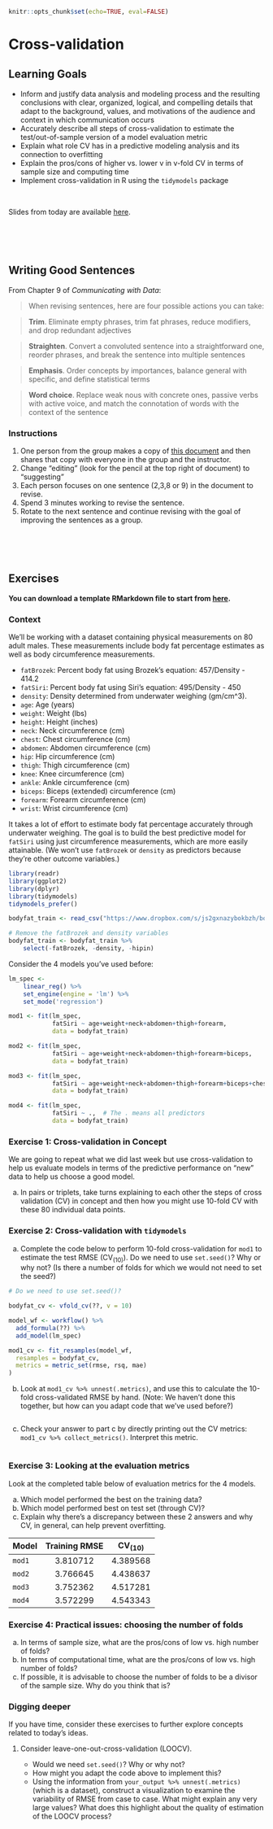 ```r
knitr::opts_chunk$set(echo=TRUE, eval=FALSE)
```

# Cross-validation

## Learning Goals {.unnumbered}

-   Inform and justify data analysis and modeling process and the resulting conclusions with clear, organized, logical, and compelling details that adapt to the background, values, and motivations of the audience and context in which communication occurs
-   Accurately describe all steps of cross-validation to estimate the test/out-of-sample version of a model evaluation metric
-   Explain what role CV has in a predictive modeling analysis and its connection to overfitting
-   Explain the pros/cons of higher vs. lower v in v-fold CV in terms of sample size and computing time
-   Implement cross-validation in R using the `tidymodels` package

<br>

Slides from today are available [here](https://docs.google.com/presentation/d/1meq7RsVKAnbQHZBfSdyDY7u-chzFs7jPPRV4iulDDSs/edit?usp=sharing).

<br><br><br>

## Writing Good Sentences {.unnumbered}

From Chapter 9 of *Communicating with Data*:

> When revising sentences, here are four possible actions you can take:

> **Trim**. Eliminate empty phrases, trim fat phrases, reduce modifiers, and drop redundant adjectives

> **Straighten**. Convert a convoluted sentence into a straightforward one, reorder phrases, and break the sentence into multiple sentences

> **Emphasis**. Order concepts by importances, balance general with specific, and define statistical terms

> **Word choice**. Replace weak nous with concrete ones, passive verbs with active voice, and match the connotation of words with the context of the sentence

### Instructions {.unnumbered}

1.  One person from the group makes a copy of [this document](https://docs.google.com/document/d/1U905_Brwzf_TdhwClUafc6ImQWGiRTVfQC0iH4pwCJo/edit?usp=sharing) and then shares that copy with everyone in the group and the instructor.
2.  Change "editing" (look for the pencil at the top right of document) to "suggesting"
3.  Each person focuses on one sentence (2,3,8 or 9) in the document to revise.
4.  Spend 3 minutes working to revise the sentence.
5.  Rotate to the next sentence and continue revising with the goal of improving the sentences as a group.

<br><br><br>

## Exercises {.unnumbered}

**You can download a template RMarkdown file to start from [here](template_rmds/04-cv.Rmd).**

### Context {.unnumbered}

We'll be working with a dataset containing physical measurements on 80 adult males. These measurements include body fat percentage estimates as well as body circumference measurements.

-   `fatBrozek`: Percent body fat using Brozek's equation: 457/Density - 414.2
-   `fatSiri`: Percent body fat using Siri's equation: 495/Density - 450
-   `density`: Density determined from underwater weighing (gm/cm\^3).
-   `age`: Age (years)
-   `weight`: Weight (lbs)
-   `height`: Height (inches)
-   `neck`: Neck circumference (cm)
-   `chest`: Chest circumference (cm)
-   `abdomen`: Abdomen circumference (cm)
-   `hip`: Hip circumference (cm)
-   `thigh`: Thigh circumference (cm)
-   `knee`: Knee circumference (cm)
-   `ankle`: Ankle circumference (cm)
-   `biceps`: Biceps (extended) circumference (cm)
-   `forearm`: Forearm circumference (cm)
-   `wrist`: Wrist circumference (cm)

It takes a lot of effort to estimate body fat percentage accurately through underwater weighing. The goal is to build the best predictive model for `fatSiri` using just circumference measurements, which are more easily attainable. (We won't use `fatBrozek` or `density` as predictors because they're other outcome variables.)

```r
library(readr)
library(ggplot2)
library(dplyr)
library(tidymodels)
tidymodels_prefer()

bodyfat_train <- read_csv("https://www.dropbox.com/s/js2gxnazybokbzh/bodyfat_train.csv?dl=1")

# Remove the fatBrozek and density variables
bodyfat_train <- bodyfat_train %>%
    select(-fatBrozek, -density, -hipin)
```

Consider the 4 models you've used before:

```r
lm_spec <-
    linear_reg() %>% 
    set_engine(engine = 'lm') %>% 
    set_mode('regression')

mod1 <- fit(lm_spec,
            fatSiri ~ age+weight+neck+abdomen+thigh+forearm, 
            data = bodyfat_train)

mod2 <- fit(lm_spec,
            fatSiri ~ age+weight+neck+abdomen+thigh+forearm+biceps, 
            data = bodyfat_train)

mod3 <- fit(lm_spec,
            fatSiri ~ age+weight+neck+abdomen+thigh+forearm+biceps+chest+hip, 
            data = bodyfat_train)

mod4 <- fit(lm_spec,
            fatSiri ~ .,  # The . means all predictors
            data = bodyfat_train) 
```

### Exercise 1: Cross-validation in Concept {.unnumbered}

We are going to repeat what we did last week but use cross-validation to help us evaluate models in terms of the predictive performance on "new" data to help us choose a good model.

a.  In pairs or triplets, take turns explaining to each other the steps of cross validation (CV) in concept and then how you might use 10-fold CV with these 80 individual data points.

### Exercise 2: Cross-validation with `tidymodels` {.unnumbered}

a.  Complete the code below to perform 10-fold cross-validation for `mod1` to estimate the test RMSE ($\text{CV}_{(10)}$). Do we need to use `set.seed()`? Why or why not? (Is there a number of folds for which we would not need to set the seed?)

```r
# Do we need to use set.seed()?

bodyfat_cv <- vfold_cv(??, v = 10)

model_wf <- workflow() %>%
  add_formula(??) %>%
  add_model(lm_spec)

mod1_cv <- fit_resamples(model_wf,
  resamples = bodyfat_cv, 
  metrics = metric_set(rmse, rsq, mae)
)
```

b.  Look at `mod1_cv %>% unnest(.metrics)`, and use this to calculate the 10-fold cross-validated RMSE by hand. (Note: We haven't done this together, but how can you adapt code that we've used before?)

```r

```

c.  Check your answer to part c by directly printing out the CV metrics: `mod1_cv %>% collect_metrics()`. Interpret this metric.

```r

```

### Exercise 3: Looking at the evaluation metrics {.unnumbered}

Look at the completed table below of evaluation metrics for the 4 models.

a.  Which model performed the best on the training data?
b.  Which model performed best on test set (through CV)?
c.  Explain why there's a discrepancy between these 2 answers and why CV, in general, can help prevent overfitting.

| Model  | Training RMSE | $\text{CV}_{(10)}$ |
|:-------|:-------------:|:------------------:|
| `mod1` |   3.810712    |      4.389568      |
| `mod2` |   3.766645    |      4.438637      |
| `mod3` |   3.752362    |      4.517281      |
| `mod4` |   3.572299    |      4.543343      |

### Exercise 4: Practical issues: choosing the number of folds {.unnumbered}

a.  In terms of sample size, what are the pros/cons of low vs. high number of folds?
b.  In terms of computational time, what are the pros/cons of low vs. high number of folds?
c.  If possible, it is advisable to choose the number of folds to be a divisor of the sample size. Why do you think that is?

### Digging deeper {.unnumbered}

If you have time, consider these exercises to further explore concepts related to today's ideas.

1.  Consider leave-one-out-cross-validation (LOOCV).

    -   Would we need `set.seed()`? Why or why not?
    -   How might you adapt the code above to implement this?
    -   Using the information from `your_output %>% unnest(.metrics)` (which is a dataset), construct a visualization to examine the variability of RMSE from case to case. What might explain any very large values? What does this highlight about the quality of estimation of the LOOCV process?
